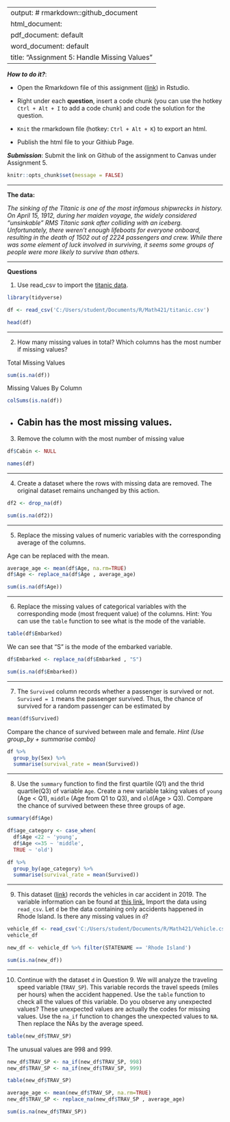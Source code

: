 
---
output: # rmarkdown::github_document
  html_document:
  pdf_document: default
  word_document: default
title: "Assignment 5: Handle Missing Values"
---

***How to do it?***: 

- Open the Rmarkdown file of this assignment ([link](fa2021_assignment5.Rmd)) in Rstudio. 

- Right under each **question**, insert  a code chunk (you can use the hotkey `Ctrl + Alt + I` to add a code chunk) and code the solution for the question. 

- `Knit` the rmarkdown file (hotkey: `Ctrl + Alt + K`) to export an html.  

-  Publish the html file to your Githiub Page. 

***Submission***: Submit the link on Github of the assignment to Canvas under Assignment 5. 

```r
knitr::opts_chunk$set(message = FALSE)
```

-------

**The data:** 

*The sinking of the Titanic is one of the most infamous shipwrecks in history.  On April 15, 1912, during her maiden voyage, the widely considered “unsinkable” RMS Titanic sank after colliding with an iceberg. Unfortunately, there weren’t enough lifeboats for everyone onboard, resulting in the death of 1502 out of 2224 passengers and crew.  While there was some element of luck involved in surviving, it seems some groups of people were more likely to survive than others.*

-------

**Questions**

1. Use read_csv to import the [titanic data](titanic.csv). 

```r
library(tidyverse)

df <- read_csv('C:/Users/student/Documents/R/Math421/titanic.csv')
```
```r
head(df)
```


-------

2. How many missing values in total?  Which columns has the most number if missing values?

Total Missing Values
```r
sum(is.na(df))
```
Missing Values By Column
```r
colSums(is.na(df))
```
- Cabin has the most missing values. 
-------

3. Remove the column with the most number of missing value

```r
df$Cabin <- NULL
```

```r
names(df)
```


-------

4.  Create a dataset where the rows with missing data are removed. The original dataset remains unchanged by this action.

```r
df2 <- drop_na(df)

sum(is.na(df2))
```


-------

5.  Replace the missing values of numeric variables with the corresponding average of the columns.

Age can be replaced with the mean.
```r
average_age <- mean(df$Age, na.rm=TRUE)
df$Age <- replace_na(df$Age , average_age)

sum(is.na(df$Age))
```


-------

6.  Replace the missing values of categorical variables with the corresponding mode (most frequent value) of the columns. Hint:  You can use the `table` function to see what is the mode of the variable. 

```r
table(df$Embarked)
```
We can see that "S" is the mode of the embarked variable. 

```r
df$Embarked <- replace_na(df$Embarked , "S")

sum(is.na(df$Embarked))
```


-------

7.  The `Survived` column records whether a passenger is survived or not. `Survived = 1` means the passenger survived. Thus, the chance of survived for a random passenger can be estimated by

```r
mean(df$Survived)
```

Compare the chance of survived between male and female.  *Hint (Use group_by + summarise combo)*

```r
df %>% 
  group_by(Sex) %>% 
  summarise(survival_rate = mean(Survived))
```


-------

8.  Use the `summary` function to find the first quartile (Q1) and the thrid quartile(Q3) of variable `Age`. Create a new variable taking values of `young` (Age < Q1), `middle` (Age from Q1 to Q3), and `old`(Age > Q3). Compare the chance of survived between these three groups of age. 
```r
summary(df$Age)
```
```r
df$age_category <- case_when(
  df$Age <22 ~ 'young',
  df$Age <=35 ~ 'middle',
  TRUE ~ 'old')

df %>% 
  group_by(age_category) %>% 
  summarise(survival_rate = mean(Survived))
```


-------

9.  This dataset ([link](data/Vehicle.CSV)) records the vehicles in car accident in 2019. The variable information can be found at [this link.](data/Fatality Analysis Reporting System (FARS) Analytical User’s Manual, 1975-2019.pdf) Import the data using `read_csv`. Let `d` be the data containing only accidents happened in Rhode Island.  Is there any missing values in `d`?

```r
vehicle_df <- read_csv('C:/Users/student/Documents/R/Math421/Vehicle.csv')
vehicle_df
```
```r
new_df <- vehicle_df %>% filter(STATENAME == 'Rhode Island') 
```
```r
sum(is.na(new_df))
```

-------

10. Continue with the dataset `d` in Question 9. We will analyze the traveling speed variable (`TRAV_SP`). This variable records the travel speeds (miles per hours) when the accident happened. Use the `table` function to check all the values of this variable.  Do you observe any unexpected values?  These unexpected values are actually the codes for missing values.  Use the `na_if` function to changes the unexpected values to `NA`.  Then replace the NAs by the average speed.

```r
table(new_df$TRAV_SP)
```
The unusual values are 998 and 999. 

```r
new_df$TRAV_SP <- na_if(new_df$TRAV_SP, 998)
new_df$TRAV_SP <- na_if(new_df$TRAV_SP, 999)

table(new_df$TRAV_SP)
```
```r
average_age <- mean(new_df$TRAV_SP, na.rm=TRUE)
new_df$TRAV_SP <- replace_na(new_df$TRAV_SP , average_age)

sum(is.na(new_df$TRAV_SP))
```


